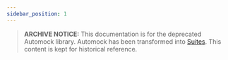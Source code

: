 ```yaml
---
sidebar_position: 1
---
```


> **ARCHIVE NOTICE:** This documentation is for the deprecated Automock library. Automock has been transformed into [Suites](https://suites.dev). This content is kept for historical reference.

